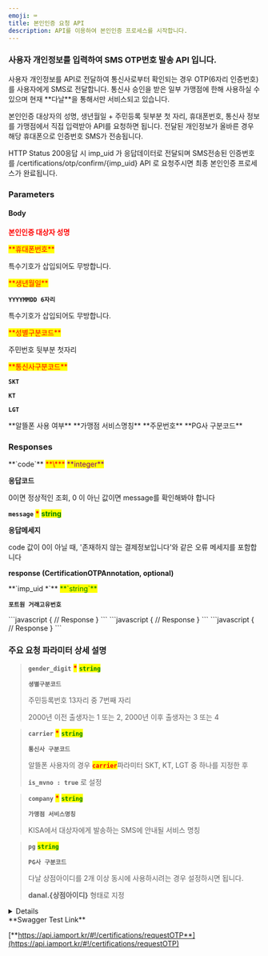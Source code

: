 ```yaml
---
emoji: ⌨
title: 본인인증 요청 API
description: API를 이용하여 본인인증 프로세스를 시작합니다.
---
```





### 사용자 개인정보를 입력하여 SMS OTP번호 발송 API 입니다.

<Swagger method="post" path="/certifications/otp/request" baseUrl="https://api.iamport.kr" summary="본인인증을 위한 SMS OTP 번호를 발송합니다.">
<SwaggerDescription>
사용자 개인정보를 API로 전달하여 통신사로부터 확인되는 경우 OTP(6자리 인증번호)를 사용자에게 SMS로 전달합니다. 통신사 승인을 받은 일부 가맹점에 한해 사용하실 수 있으며 현재 **다날**을 통해서만 서비스되고 있습니다.

본인인증 대상자의 성명, 생년월일 + 주민등록 뒷부분 첫 자리, 휴대폰번호, 통신사 정보를 가맹점에서 직접 입력받아 API를 요청하면 됩니다. 전달된 개인정보가 올바른 경우 해당 휴대폰으로 인증번호 SMS가 전송됩니다.

HTTP Status 200응답 시 imp\_uid 가 응답데이터로 전달되며 SMS전송된 인증번호를 /certifications/otp/confirm/{imp\_uid} API 로 요청주시면 최종 본인인증 프로세스가 완료됩니다.

</SwaggerDescription>

### Parameters

#### Body

<SwaggerParameter required="true" name="name" type="String">
<mark style="color:red;">

**본인인증 대상자 성명**

</mark>

</SwaggerParameter>
<SwaggerParameter name="phone" type="String" required="true">
<mark style="color:red;">**휴대폰번호**</mark>

특수기호가 삽입되어도 무방합니다.

</SwaggerParameter>
<SwaggerParameter name="birth" type="String" required="true">
<mark style="color:red;">**생년월일**</mark>

**`YYYYMMDD 6자리`**

특수기호가 삽입되어도 무방합니다.

</SwaggerParameter>
<SwaggerParameter name="gender_digit" type="String" required="true">
<mark style="color:red;">**성별구분코드**</mark>

주민번호 뒷부분 첫자리

</SwaggerParameter>
<SwaggerParameter name="carrier" type="String" required="true">
<mark style="color:red;">**통신사구분코드**</mark>

**`SKT`**

**`KT`**

**`LGT`**

</SwaggerParameter>
<SwaggerParameter name="is_mvno" type="Boolean">
**알뜰폰 사용 여부**

</SwaggerParameter>
<SwaggerParameter name="company" type="String">
**가맹점 서비스명칭**

 

</SwaggerParameter>
<SwaggerParameter name="merchant_uid" type="String">
**주문번호**

</SwaggerParameter>
<SwaggerParameter name="pg" type="String">
**PG사 구분코드**

</SwaggerParameter>


### Responses

<SwaggerResponse status="200: OK" description="성공">
<Tabs>
<Tab title="CertificationOTPResponse">
**`code`** <mark style="color:red;">**\***</mark> <mark style="color:purple;">**integer**</mark>

**응답코드**

0이면 정상적인 조회, 0 이 아닌 값이면 message를 확인해봐야 합니다



**`message`** <mark style="color:red;">**\***</mark> <mark style="color:green;">**string**</mark>

**응답메세지**

code 값이 0이 아닐 때, '존재하지 않는 결제정보입니다'와 같은 오류 메세지를 포함합니다



**response **<mark style="color:red;">**(CertificationOTPAnnotation, optional)**</mark>

</Tab>
</Tabs>

<Tabs>
<Tab title="CertificationOTPAnnotation">
**`imp_uid *`** <mark style="color:green;">**`string`**</mark>

**`포트원 거래고유번호`**

</Tab>
</Tabs>

</SwaggerResponse>

<SwaggerResponse status="400: Bad Request" description="대상자 개인정보 중 일부가 누락되었거나 올바르지 않은 경우">
```javascript
{
    // Response
}
```

</SwaggerResponse>

<SwaggerResponse status="401: Unauthorized" description="인증 Token이 전달되지 않았거나 유효하지 않은 경우">
```javascript
{
    // Response
}
```

</SwaggerResponse>

<SwaggerResponse status="500: Internal Server Error" description="처리 중 다날서버 응답오류 등 오류가 발생한 경우">
```javascript
{
    // Response
}
```

</SwaggerResponse>

</Swagger>

### **주요 요청 파라미터 상세 설명**

> **`gender_digit`** <mark style="color:red;">**\***</mark> <mark style="color:green;">**`string`**</mark>
>
> **`셩별구분코드`**
>
> 주민등록번호 13자리 중 7번째 자리
>
> 2000년 이전 출생자는 1 또는 2, 2000년 이후 출생자는 3 또는 4

> **`carrier`** <mark style="color:red;">**\***</mark> <mark style="color:green;">**`string`**</mark>
>
> **`통신사 구분코드`**
>
> 알뜰폰 사용자의 경우 <mark style="color:red;">**`carrier`**</mark>파라미터 SKT, KT, LGT 중 하나를 지정한 후
>
> **`is_mvno : true`** 로 설정

> **`company`** <mark style="color:red;">**\***</mark> <mark style="color:green;">**`string`**</mark>
>
> **`가맹점 서비스명칭`**
>
> KISA에서 대상자에게 발송하는 SMS에 안내될 서비스 명칭

> **`pg`** <mark style="color:green;">**`string`**</mark>
>
> **`PG사 구분코드`**
>
> 다날 상점아이디를 2개 이상 동시에 사용하시려는 경우 설정하시면 됩니다.
>
> **danal.{상점아이디}** 형태로 지정

<Details>
<p slot="summary">Response Model Schema</p>

```json
{
  "code": 0,
  "message": "string",
  "response": {
    "imp_uid": "string"
  }
}
```

</Details>

<Hint style="success">
**Swagger Test Link**

[**https://api.iamport.kr/#!/certifications/requestOTP**](https://api.iamport.kr/#!/certifications/requestOTP)
</Hint>
